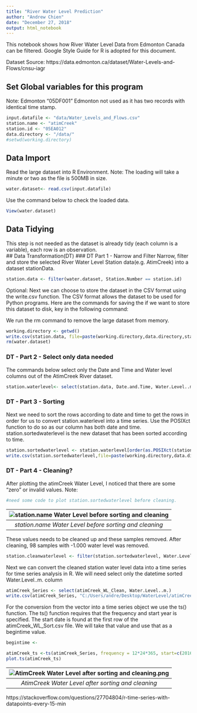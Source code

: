 ```yaml
---
title: "River Water Level Prediction"
author: "Andrew Chien"
date: "December 27, 2018"
output: html_notebook
---
```

This notebook shows how River Water Level Data from Edmonton Canada can be filtered.
Google Style Guide for R is adopted for this document.

Dataset Source: https://data.edmonton.ca/dataset/Water-Levels-and-Flows/cnsu-iagr

## Set Global variables for this program
Note: Edmonton "05DF001" Edmonton not used as it has two records with identical time stamp.
```r
input.datafile <- "data/Water_Levels_and_Flows.csv"
station.name <- "atimCreek"
station.id <- "05EA012"
data.directory <- "/data/" 
#setwd(working.directory)
```

## Data Import
Read the large dataset into R Environment. Note: The loading will take a minute or two as the file is 500MB in size.
```r
water.dataset<- read.csv(input.datafile)
```
Use the command below to check the loaded data.
```r
View(water.dataset)
```
## Data Tidying
This step is not needed as the dataset is already tidy (each column is a variable), each row is an observation.
</br>
## Data Transformation(DT)
### DT Part 1 - Narrow and Filter
Narrow, filter and store the selected River Water Level Station data(e.g. AtimCreek) into a dataset stationData. 
```r
station.data <- filter(water.dataset, Station.Number == station.id)
```

Optional: Next we can choose to store the dataset in the CSV format using the write.csv function. The CSV format allows the dataset to be used for Python programs. Here are the commands for saving the if we want to store this dataset to disk, key in the 
following command:

We run the rm command to remove the large dataset from memory.
```r
working.directory <- getwd()
write.csv(station.data, file=paste(working.directory,data.directory,station.name,".csv", sep="")) 
rm(water.dataset)
```

### DT - Part 2 - Select only data needed
The commands below select only the Date and Time and Water level columns out of the AtimCreek River dataset. 
```r
station.waterlevel<- select(station.data, Date.and.Time, Water.Level..m.)
```

### DT - Part 3 - Sorting
Next we need to sort the rows according to date and time to get the rows in order for us to convert station.waterlevel into a time series. Use the POSIXct function to do so as our column has both date and time. station.sortedwaterlevel is the new dataset that has been sorted according to time.
```r
station.sortedwaterlevel <- station.waterlevel[order(as.POSIXct(station.waterlevel$Date.and.Time, format="%m/%d/%Y %H:%M:%S")),]
write.csv(station.sortedwaterlevel,file=paste(working.directory,data.directory,station.name,"_sorted_water_level.csv", sep=""))

```

### DT - Part 4 - Cleaning?
After plotting the atimCreek Water Level, I noticed that there are some "zero" or invalid values. Note:
```r
#need some code to plot station.sortedwaterlevel before cleaning.
```
|![station.name Water Level before sorting and cleaning](atimCreek_WL_Sort_Dirty.png)|
|:--:|
| *station.name Water Level before sorting and cleaning*|

These values needs to be cleaned up and these samples removed. After cleaning, 98 samples with -1.000 water level was removed.
```r
station.cleanwaterlevel <- filter(station.sortedwaterlevel, Water.Level..m. > 0 )
```
Next we can convert the cleaned station water level data into a time series for time series analysis in R. We will need select only the datetime sorted Water.Level..m. column
```r
atimCreek_Series <- select(atimCreek_WL_Clean, Water.Level..m.)
write.csv(atimCreek_Series, "C:/Users/andre/Desktop/WaterLevel/atimCreek_Series.csv")
```
For the conversion from the vector into a time series object we use the ts() function. The ts() function requires that the frequency and start year is specified. The start date is found at the first row of the atimCreek_WL_Sort.csv file. We will take that value and use that as a begintime value. 
```r
begintime <- 
```

```r
atimCreek_ts <-ts(atimCreek_Series, frequency = 12*24*365, start=c(2016.7883652))
plot.ts(atimCreek_ts)
```
| ![AtimCreek Water Level after sorting and cleaning.png](C:/Users/andre/Desktop/WaterLevel/atimCreek_WL_Sort_Clean.png) |
|:--:|
| *AtimCreek Water Level after sorting and cleaning* |

https://stackoverflow.com/questions/27704804/r-time-series-with-datapoints-every-15-min







